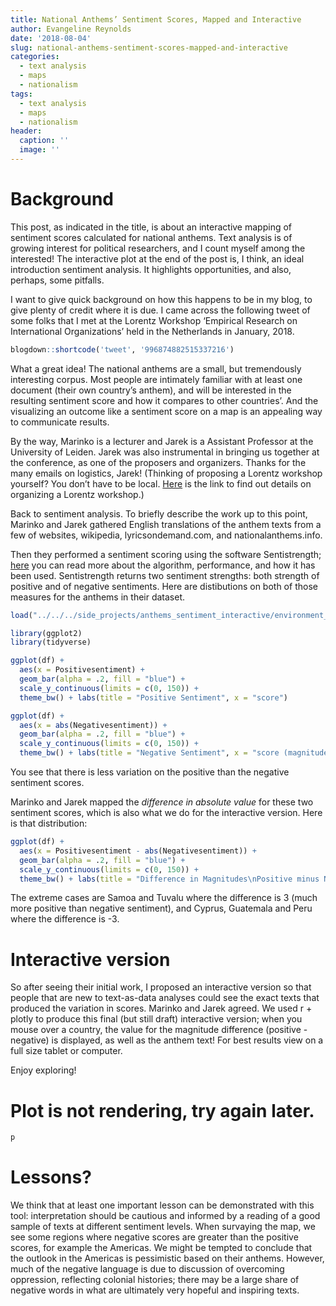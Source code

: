 ```yaml
---
title: National Anthems’ Sentiment Scores, Mapped and Interactive
author: Evangeline Reynolds
date: '2018-08-04'
slug: national-anthems-sentiment-scores-mapped-and-interactive
categories:
  - text analysis
  - maps
  - nationalism
tags:
  - text analysis
  - maps
  - nationalism
header:
  caption: ''
  image: ''
---
```


# Background

This post, as indicated in the title, is about an interactive mapping of sentiment scores calculated for national anthems.  Text analysis is of growing interest for political researchers, and I count myself among the interested!  The interactive plot at the end of the post is, I think, an ideal introduction sentiment analysis.  It highlights opportunities, and also, perhaps, some pitfalls.     

I want to give quick background on how this happens to be in my blog, to give plenty of credit where it is due.  I came across the following tweet of some folks that I met at the Lorentz Workshop 'Empirical Research on International Organizations' held in the Netherlands in January, 2018.    

```r
blogdown::shortcode('tweet', '996874882515337216')
```

What a great idea!  The national anthems are a small, but tremendously interesting corpus.  Most people are intimately familiar with at least one document (their own country's anthem), and will be interested in the resulting sentiment score and how it compares to other countries'.  And the visualizing an outcome like a sentiment score on a map is an appealing way to communicate results.  

By the way, Marinko is a lecturer and Jarek is a Assistant Professor at the University of Leiden.  Jarek was also instrumental in bringing us together at the conference, as one of the proposers and organizers. Thanks for the many emails on logistics, Jarek! (Thinking of proposing a Lorentz workshop yourself? You don't have to be local. [Here](https://www.lorentzcenter.nl/proposals.php) is the link to find out details on organizing a Lorentz workshop.)

Back to sentiment analysis. To briefly describe the work up to this point, Marinko and Jarek gathered English translations of the anthem texts from a few of websites, wikipedia, lyricsondemand.com, and nationalanthems.info. 

Then they performed a sentiment scoring using the software Sentistrength; [here](http://sentistrength.wlv.ac.uk/) you can read more about the algorithm, performance, and how it has been used.  Sentistrength returns two sentiment strengths: both strength of positive and of negative sentiments.  Here are distibutions on both of those measures for the anthems in their dataset.  

```r
load("../../../side_projects/anthems_sentiment_interactive/environment_anthems.Rdata")

library(ggplot2)
library(tidyverse)

ggplot(df) +
  aes(x = Positivesentiment) +
  geom_bar(alpha = .2, fill = "blue") +
  scale_y_continuous(limits = c(0, 150)) +
  theme_bw() + labs(title = "Positive Sentiment", x = "score")

ggplot(df) +
  aes(x = abs(Negativesentiment)) +
  geom_bar(alpha = .2, fill = "blue") +
  scale_y_continuous(limits = c(0, 150)) +
  theme_bw() + labs(title = "Negative Sentiment", x = "score (magnitude)")

```
You see that there is less variation on the positive than the negative sentiment scores.  






Marinko and Jarek mapped the *difference in absolute value* for these two sentiment scores, which is also what we do for the interactive version.  Here is that distribution: 

```r
ggplot(df) +
  aes(x = Positivesentiment - abs(Negativesentiment)) +
  geom_bar(alpha = .2, fill = "blue") +
  scale_y_continuous(limits = c(0, 150)) +
  theme_bw() + labs(title = "Difference in Magnitudes\nPositive minus Negative", x = "score (magnitude)")

```
The extreme cases are Samoa and Tuvalu where the difference is 3 (much more positive than negative sentiment), and Cyprus, Guatemala and Peru where the difference is -3.


# Interactive version

So after seeing their initial work, I proposed an interactive version so that people that are new to text-as-data analyses could see the exact texts that produced the variation in scores.  Marinko and Jarek agreed.  We used r + plotly to produce this final (but still draft) interactive version; when you mouse over a country, the value for the magnitude difference (positive - negative) is displayed, as well as the anthem text!  For best results view on a full size tablet or computer.

Enjoy exploring!

# Plot is not rendering, try again later. 

```r
p
```

  

# Lessons?

We think that at least one important lesson can be demonstrated with this tool:  interpretation should be cautious and informed by a reading of a good sample of texts at different sentiment levels.  When survaying the map, we see some regions where negative scores are greater than the positive scores, for example the Americas.  We might be tempted to conclude that the outlook in the Americas is pessimistic based on their anthems.  However, much of the negative language is due to discussion of overcoming oppression, reflecting colonial histories; there may be a large share of negative words in what are ultimately very hopeful and inspiring texts.  






